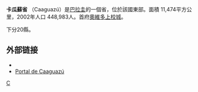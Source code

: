 {{Infobox settlement
| name                    = Caaguazú
| native_name             = 
| native_name_lang        = es
| image_skyline           = 
| image_caption           = 
| image_flag              = Flag of Caaguazú Department.svg
| image_shield            = Escudo Gobernacion caaguazu.jpg
| image_map               = Caaguazu in Paraguay.svg
| map_caption             = 
| coordinates             = {{coord|25|25|S|56|27|W|region:PY_type:adm1st|display=inline,title}}
| subdivision_type        = [[主权国家列表|国家]]
| subdivision_name        = {{flag|Paraguay}}
| seat_type               = [[首府|首府]]
| seat                    = [[奥维多上校镇|奥维多上校镇]]
| government_footnotes    = 
| leader_party            = [[全国共和协会－红党|ANR]]
| leader_title            = 省长
| leader_name             = Mario Alberto Varela
| unit_pref               = Metric<!-- or US or UK -->
| area_total_km2          = 11474
| area_land_km2           = 
| elevation_m             = 
| population_total        = 448983
| population_as_of        = 2002
| population_footnotes    = 
| population_density_km2  = auto
| timezone1               = [[大西洋时区|AST]]
| utc_offset1             = -04
| timezone1_DST           = ADT
| utc_offset1_DST         = -03
| postal_code             = 
| area_code               = 
| iso_code                = {{tsl|en|ISO 3166-2:PY||PY-5}}
| website                 = 
| type                    = [[巴拉圭行政区划|省]]
}}
'''卡瓜蘇省''' （Caaguazú）是[[巴拉圭|巴拉圭]]的一個省，位於該國東部。面積 11,474平方公里，2002年人口 448,983人。首府[[奥维多上校镇|奧維多上校城]]。

下分20縣。

==外部链接==
*{{commonscat-inline}}
* [http://www.caaguazu.com.py Portal de Caaguazú] {{Wayback|url=http://www.caaguazu.com.py/ |date=20080223222842 }}

{{巴拉圭行政區劃及城市}}
{{Authority control}}
[[Category:巴拉圭行政區劃|C]]
